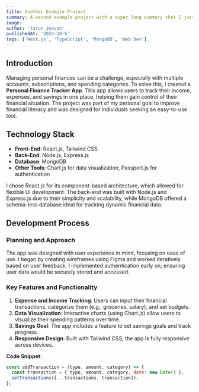 ```yaml
---
title: Another Example Project
summary: A second example project with a super long summary that I just came up with for the sole purpose of testing the width of the project card and how line clamping works, among other things.
image: 
author: 'Tarun Jeevan'
publishedAt: '2024-10-6'
tags: ['Next.js', 'TypeScript', 'MongoDB', 'Web Dev']
---
```


## **Introduction**
Managing personal finances can be a challenge, especially with multiple accounts, subscriptions, and spending categories. To solve this, I created a **Personal Finance Tracker App**. This app allows users to track their income, expenses, and savings in one place, helping them gain control of their financial situation. The project was part of my personal goal to improve financial literacy and was designed for individuals seeking an easy-to-use tool.

## **Technology Stack**
- **Front-End**: React.js, Tailwind CSS
- **Back-End**: Node.js, Express.js
- **Database**: MongoDB
- **Other Tools**: Chart.js for data visualization, Passport.js for authentication

I chose React.js for its component-based architecture, which allowed for flexible UI development. The back-end was built with Node.js and Express.js due to their simplicity and scalability, while MongoDB offered a schema-less database ideal for tracking dynamic financial data.

## **Development Process**
### **Planning and Approach**
The app was designed with user experience in mind, focusing on ease of use. I began by creating wireframes using Figma and worked iteratively based on user feedback. I implemented authentication early on, ensuring user data would be securely stored and accessed.

### **Key Features and Functionality**
1. **Expense and Income Tracking**: Users can input their financial transactions, categorize them (e.g., groceries, salary), and set budgets.
2. **Data Visualization**: Interactive charts (using Chart.js) allow users to visualize their spending patterns over time.
3. **Savings Goal**: The app includes a feature to set savings goals and track progress.
4. **Responsive Design**: Built with Tailwind CSS, the app is fully responsive across devices.

**Code Snippet**:
```javascript
const addTransaction = (type, amount, category) => {
  const transaction = { type, amount, category, date: new Date() };
  setTransactions([...transactions, transaction]);
};
```
